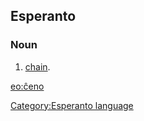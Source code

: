 ==Esperanto==
===Noun===
# [[chain]].

[[eo:ĉeno]]
[[Category:Esperanto language]]
{{Universala Vortaro}}